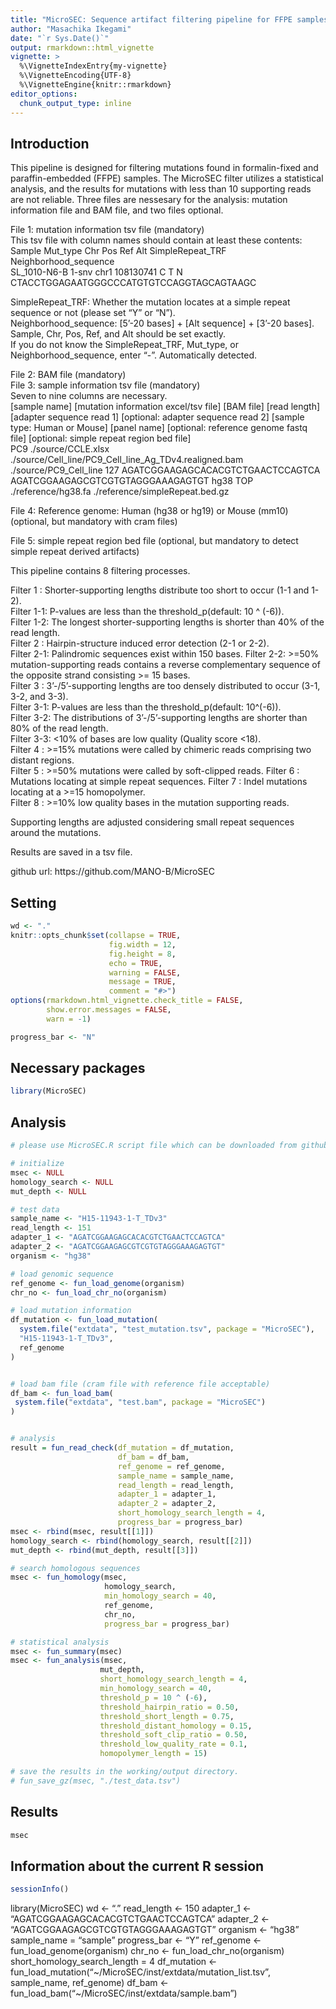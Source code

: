 ```yaml
---
title: "MicroSEC: Sequence artifact filtering pipeline for FFPE samples"
author: "Masachika Ikegami"
date: "`r Sys.Date()`"
output: rmarkdown::html_vignette
vignette: >
  %\VignetteIndexEntry{my-vignette}
  %\VignetteEncoding{UTF-8}
  %\VignetteEngine{knitr::rmarkdown}
editor_options: 
  chunk_output_type: inline
---
```


## Introduction
This pipeline is designed for filtering mutations found in formalin-fixed and 
paraffin-embedded (FFPE) samples. The MicroSEC filter utilizes a statistical 
analysis, and the results for mutations with less than 10 supporting reads are 
not reliable. Three files are nessesary for the analysis: mutation information 
file and BAM file, and two files optional.  
  
File 1: mutation information tsv file (mandatory)  
This tsv file with column names should contain at least these contents:  
       Sample Mut_type  Chr        Pos Ref Alt SimpleRepeat_TRF
       Neighborhood_sequence  
 SL_1010-N6-B    1-snv chr1  108130741   C   T                N
 CTACCTGGAGAATGGGCCCATGTGTCCAGGTAGCAGTAAGC  
  
SimpleRepeat_TRF: Whether the mutation locates at a simple repeat sequence or 
not (please set "Y" or "N").  
Neighborhood_sequence: [5'-20 bases] + [Alt sequence] + [3'-20 bases].  
Sample, Chr, Pos, Ref, and Alt should be set exactly.  
If you do not know the SimpleRepeat_TRF, Mut_type, or Neighborhood_sequence, 
enter "-". Automatically detected.  
  
File 2: BAM file (mandatory)  
File 3: sample information tsv file (mandatory)  
Seven to nine columns are necessary.  
[sample name] [mutation information excel/tsv file] [BAM file] [read length] 
[adapter sequence read 1] [optional: adapter sequence read 2] 
[sample type: Human or Mouse] [panel name] 
[optional: reference genome fastq file] 
[optional: simple repeat region bed file]  
PC9	./source/CCLE.xlsx ./source/Cell_line/PC9_Cell_line_Ag_TDv4.realigned.bam 
./source/PC9_Cell_line 127 
AGATCGGAAGAGCACACGTCTGAACTCCAGTCA AGATCGGAAGAGCGTCGTGTAGGGAAAGAGTGT hg38 
TOP ./reference/hg38.fa ./reference/simpleRepeat.bed.gz  
  
File 4: Reference genome: Human (hg38 or hg19) or Mouse (mm10) 
(optional, but mandatory with cram files)  

File 5: simple repeat region bed file 
(optional, but mandatory to detect simple repeat derived artifacts)  
  
This pipeline contains 8 filtering processes.  
  
Filter 1  : Shorter-supporting lengths distribute too short to occur 
(1-1 and 1-2).  
Filter 1-1: P-values are less than the threshold_p(default: 10 ^ (-6)).  
Filter 1-2: The longest shorter-supporting lengths is shorter than 40% of the 
read length.  
Filter 2  : Hairpin-structure induced error detection (2-1 or 2-2).  
Filter 2-1: Palindromic sequences exist within 150 bases. 
Filter 2-2: >=50% mutation-supporting reads contains a reverse complementary 
sequence of the opposite strand consisting >= 15 bases.  
Filter 3  : 3’-/5’-supporting lengths are too densely distributed to occur 
(3-1, 3-2, and 3-3).  
Filter 3-1: P-values are less than the threshold_p(default: 10^(-6)).  
Filter 3-2: The distributions of 3’-/5’-supporting lengths are shorter than 80% 
of the read length.  
Filter 3-3: <10% of bases are low quality (Quality score <18).  
Filter 4  : >=15% mutations were called by chimeric reads comprising two 
distant regions.  
Filter 5  : >=50% mutations were called by soft-clipped reads.
Filter 6  : Mutations locating at simple repeat sequences.
Filter 7  : Indel mutations locating at a >=15 homopolymer.  
Filter 8  : >=10% low quality bases in the mutation supporting reads.  

Supporting lengths are adjusted considering small repeat sequences around the 
mutations.  
  
Results are saved in a tsv file.  

github url: https://github.com/MANO-B/MicroSEC  
  
## Setting
```r
wd <- "."
knitr::opts_chunk$set(collapse = TRUE,
                      fig.width = 12,
                      fig.height = 8,
                      echo = TRUE,
                      warning = FALSE,
                      message = TRUE,
                      comment = "#>")
options(rmarkdown.html_vignette.check_title = FALSE,
        show.error.messages = FALSE,
        warn = -1)

progress_bar <- "N"
```

## Necessary packages
```r
library(MicroSEC)
```

## Analysis
```r
# please use MicroSEC.R script file which can be downloaded from github website.

# initialize
msec <- NULL
homology_search <- NULL
mut_depth <- NULL

# test data
sample_name <- "H15-11943-1-T_TDv3"
read_length <- 151
adapter_1 <- "AGATCGGAAGAGCACACGTCTGAACTCCAGTCA"
adapter_2 <- "AGATCGGAAGAGCGTCGTGTAGGGAAAGAGTGT"
organism <- "hg38"

# load genomic sequence
ref_genome <- fun_load_genome(organism)
chr_no <- fun_load_chr_no(organism)

# load mutation information
df_mutation <- fun_load_mutation(
  system.file("extdata", "test_mutation.tsv", package = "MicroSEC"),
  "H15-11943-1-T_TDv3",
  ref_genome
)


# load bam file (cram file with reference file acceptable)
df_bam <- fun_load_bam(
 system.file("extdata", "test.bam", package = "MicroSEC")
)


# analysis
result = fun_read_check(df_mutation = df_mutation,
                        df_bam = df_bam,
                        ref_genome = ref_genome,
                        sample_name = sample_name,
                        read_length = read_length,
                        adapter_1 = adapter_1,
                        adapter_2 = adapter_2,
                        short_homology_search_length = 4,
                        progress_bar = progress_bar)
msec <- rbind(msec, result[[1]])
homology_search <- rbind(homology_search, result[[2]])
mut_depth <- rbind(mut_depth, result[[3]])

# search homologous sequences
msec <- fun_homology(msec,
                     homology_search,
                     min_homology_search = 40,
                     ref_genome,
                     chr_no,
                     progress_bar = progress_bar)

# statistical analysis
msec <- fun_summary(msec)
msec <- fun_analysis(msec,
                    mut_depth,
                    short_homology_search_length = 4,
                    min_homology_search = 40,
                    threshold_p = 10 ^ (-6),
                    threshold_hairpin_ratio = 0.50,
                    threshold_short_length = 0.75,
                    threshold_distant_homology = 0.15,
                    threshold_soft_clip_ratio = 0.50,
                    threshold_low_quality_rate = 0.1,
                    homopolymer_length = 15)

# save the results in the working/output directory.
# fun_save_gz(msec, "./test_data.tsv")
```

## Results
```r
msec
```

## Information about the current R session
```r
sessionInfo()
```

library(MicroSEC)
wd <- "."
read_length <- 150
adapter_1 <- "AGATCGGAAGAGCACACGTCTGAACTCCAGTCA"
adapter_2 <- "AGATCGGAAGAGCGTCGTGTAGGGAAAGAGTGT"
organism <- "hg38"
sample_name = "sample"
progress_bar <- "Y"
ref_genome <- fun_load_genome(organism)
chr_no <- fun_load_chr_no(organism)
short_homology_search_length = 4
df_mutation <- fun_load_mutation("~/MicroSEC/inst/extdata/mutation_list.tsv", sample_name, ref_genome)
df_bam <- fun_load_bam("~/MicroSEC/inst/extdata/sample.bam")


